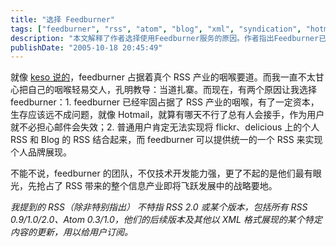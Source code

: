 ```yaml
---
title: "选择 Feedburner"
tags: ["feedburner", "rss", "atom", "blog", "xml", "syndication", "hotmail", "flickr", "delicious", "web2.0"]
description: "本文解释了作者选择使用Feedburner服务的原因。作者指出Feedburner已牢固占据RSS产业的关键位置，具有足够的资本保证长期生存，类似Hotmail即使遇到困境也会有接手者。另外，Feedburner能将用户在Flickr、Delicious等平台的RSS与博客RSS整合起来，提供统一的内容渠道，有助于个人品牌展现。作者赞赏Feedburner团队不仅技术能力强，更重要的是具有战略眼光，抢先占据了信息产业发展的战略要地。文章末尾特别说明了文中提到的RSS广义上包括了所有XML格式的内容更新订阅服务。"
publishDate: "2005-10-18 20:45:49"
---
```


就像 [keso 说的](http://blog.donews.com/keso/archive/2005/07/19/471255.aspx)，feedburner 占据着真个 RSS 产业的咽喉要道。而我一直不太甘心把自己的咽喉轻易交人，孔明教导：当道扎寨。而现在，有两个原因让我选择 feedburner：1. feedburner 已经牢固占据了 RSS 产业的咽喉，有了一定资本，生存应该远不成问题，就像 Hotmail，就算有哪天不行了总有人会接手，作为用户就不必担心邮件会失效；2. 普通用户肯定无法实现将 flickr、delicious 上的个人 RSS 和 Blog 的 RSS 结合起来，而 feedburner 可以提供统一的一个 RSS 来实现个人品牌展现。

不能不说，feedburner 的团队，不仅技术开发能力强，更了不起的是他们最有眼光，先抢占了 RSS 带来的整个信息产业即将飞跃发展中的战略要地。

*我提到的 RSS（除非特别指出） 不特指 RSS 2.0 或某个版本，包括所有 RSS 0.9/1.0/2.0、Atom 0.3/1.0，他们的后续版本及其他以 XML 格式展现的某个特定内容的更新，用以给用户订阅。*